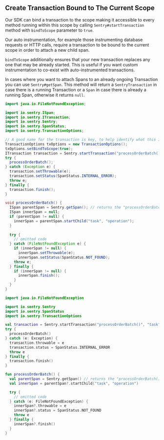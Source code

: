 ## Create Transaction Bound to The Current Scope

Our SDK can bind a transaction to the scope making it accessible to every method running within this scope by calling `Sentry#startTransaction` method with `bindToScope` parameter to `true`.

Our auto instrumentation, for example those instrumenting database requests or HTTP calls, require a transaction to be bound to the current scope in order to attach a new child span.

`bindToScope` additionally ensures that your new transaction replaces any one that may be already started. This is useful if you want custom instrumentation to co-exist with auto-instrumented transactions.

In cases where you want to attach Spans to an already ongoing Transaction you can use `Sentry#getSpan`. This method will return a `SentryTransaction` in case there is a running Transaction or a `Span` in case there is already a running Span, otherwise it returns `null`.

```java
import java.io.FileNotFoundException;

import io.sentry.ISpan;
import io.sentry.ITransaction;
import io.sentry.Sentry;
import io.sentry.SpanStatus;
import io.sentry.TransactionOptions;

// A good name for the transaction is key, to help identify what this is about
TransactionOptions txOptions = new TransactionOptions();
txOptions.setBindToScope(true);
ITransaction transaction = Sentry.startTransaction("processOrderBatch()", "task", txOptions);
try {
  processOrderBatch();
} catch (Exception e) {
  transaction.setThrowable(e);
  transaction.setStatus(SpanStatus.INTERNAL_ERROR);
  throw e;
} finally {
  transaction.finish();
}

void processOrderBatch() {
  ISpan parentSpan = Sentry.getSpan(); // returns the "processOrderBatch()" transaction
  ISpan innerSpan = null;
  if (parentSpan != null) {
    innerSpan = parentSpan.startChild("task", "operation");
  }
  
  try {
    // omitted code
  } catch (FileNotFoundException e) {
    if (innerSpan != null) {
      innerSpan.setThrowable(e);
      innerSpan.setStatus(SpanStatus.NOT_FOUND);
    throw e;
  } finally {
    if (innerSpan != null) {
      innerSpan.finish();
    }
  }
}
```

```kotlin
import java.io.FileNotFoundException

import io.sentry.Sentry
import io.sentry.SpanStatus
import io.sentry.TransactionOptions

val transaction = Sentry.startTransaction("processOrderBatch()", "task", TransactionOptions().apply { isBindToScope = true })
try {
  processOrderBatch()
} catch (e: Exception) {
  transaction.throwable = e
  transaction.status = SpanStatus.INTERNAL_ERROR
  throw e
} finally {
  transaction.finish()
}

fun processOrderBatch() {
  val parentSpan = Sentry.getSpan() // returns the "processOrderBatch()" transaction
  val innerSpan = parentSpan?.startChild("task", "operation")

  try {
    // omitted code
  } catch (e: FileNotFoundException) {
    innerSpan?.throwable = e
    innerSpan?.status = SpanStatus.NOT_FOUND
    throw e
  } finally {
    innerSpan?.finish()
  }
}
```

